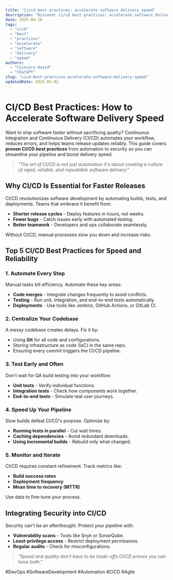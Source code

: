 ```yaml
---
title: "Ci/cd best practices: accelerate software delivery speed"
description: "Discover ci/cd best practices: accelerate software delivery speed with this in-depth guide, providing actionable insights and practical tips to boost your knowledge and results."
date: 2025-04-26
tags:
  - "cicd"
  - "best"
  - "practices"
  - "accelerate"
  - "software"
  - "delivery"
  - "speed"
authors:
  - "Cojocaru David"
  - "ChatGPT"
slug: "cicd-best-practices-accelerate-software-delivery-speed"
updatedDate: 2025-05-02
---
```


# CI/CD Best Practices: How to Accelerate Software Delivery Speed  

Want to ship software faster without sacrificing quality? Continuous Integration and Continuous Delivery (CI/CD) automates your workflow, reduces errors, and helps teams release updates reliably. This guide covers **proven CI/CD best practices** from automation to security so you can streamline your pipeline and boost delivery speed.  

> *"The art of CI/CD is not just automation it's about creating a culture of rapid, reliable, and repeatable software delivery."*  

## Why CI/CD Is Essential for Faster Releases  

CI/CD revolutionizes software development by automating builds, tests, and deployments. Teams that embrace it benefit from:  

* **Shorter release cycles** - Deploy features in hours, not weeks.  
* **Fewer bugs** - Catch issues early with automated testing.  
* **Better teamwork** - Developers and ops collaborate seamlessly.  

Without CI/CD, manual processes slow you down and increase risks.  

## Top 5 CI/CD Best Practices for Speed and Reliability  

### 1. Automate Every Step  

Manual tasks kill efficiency. Automate these key areas:  
* **Code merges** - Integrate changes frequently to avoid conflicts.  
* **Testing** - Run unit, integration, and end-to-end tests automatically.  
* **Deployments** - Use tools like Jenkins, GitHub Actions, or GitLab CI.  

### 2. Centralize Your Codebase  

A messy codebase creates delays. Fix it by:  
* Using **Git** for all code and configurations.  
* Storing infrastructure as code (IaC) in the same repo.  
* Ensuring every commit triggers the CI/CD pipeline.  

### 3. Test Early and Often  

Don't wait for QA build testing into your workflow:  
* **Unit tests** - Verify individual functions.  
* **Integration tests** - Check how components work together.  
* **End-to-end tests** - Simulate real user journeys.  

### 4. Speed Up Your Pipeline  

Slow builds defeat CI/CD's purpose. Optimize by:  
* **Running tests in parallel** - Cut wait times.  
* **Caching dependencies** - Avoid redundant downloads.  
* **Using incremental builds** - Rebuild only what changed.  

### 5. Monitor and Iterate  

CI/CD requires constant refinement. Track metrics like:  
* **Build success rates**  
* **Deployment frequency**  
* **Mean time to recovery (MTTR)**  

Use data to fine-tune your process.  

## Integrating Security into CI/CD  

Security can't be an afterthought. Protect your pipeline with:  
* **Vulnerability scans** - Tools like Snyk or SonarQube.  
* **Least-privilege access** - Restrict deployment permissions.  
* **Regular audits** - Check for misconfigurations.  

> *"Speed and quality don't have to be trade-offs CI/CD proves you can have both."*  

#DevOps #SoftwareDevelopment #Automation #CICD #Agile